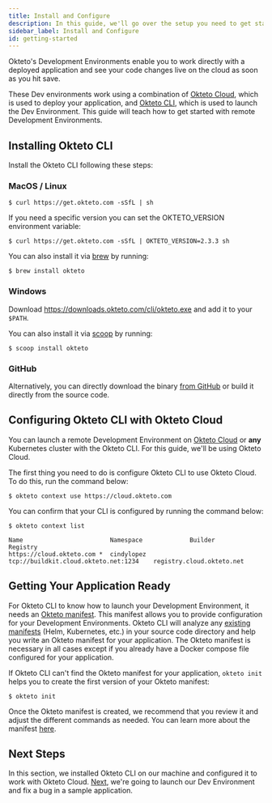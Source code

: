 ```yaml
---
title: Install and Configure 
description: In this guide, we'll go over the setup you need to get started with using Development Environments.
sidebar_label: Install and Configure
id: getting-started
---
```



Okteto's Development Environments enable you to work directly with a deployed application and see your code changes live on the cloud as soon as you hit save.

These Dev environments work using a combination of [Okteto Cloud](/docs/cloud), which is used to deploy your application, and [Okteto CLI](/docs/cloud/okteto-cli), which is used to launch the Dev Environment. This guide will teach how to get started with remote Development Environments.

## Installing Okteto CLI

Install the Okteto CLI following these steps:

### MacOS / Linux

```console
$ curl https://get.okteto.com -sSfL | sh
```

If you need a specific version you can set the OKTETO_VERSION environment variable:

```console
$ curl https://get.okteto.com -sSfL | OKTETO_VERSION=2.3.3 sh
```

You can also install it via [brew](https://brew.sh/) by running:

```console
$ brew install okteto
```

### Windows

Download https://downloads.okteto.com/cli/okteto.exe and add it to your `$PATH`.

You can also install it via [scoop](https://scoop.sh/) by running:

```console
$ scoop install okteto
```

### GitHub

Alternatively, you can directly download the binary [from GitHub](https://github.com/okteto/okteto/releases) or build it directly from the source code.

## Configuring Okteto CLI with Okteto Cloud

You can launch a remote Development Environment on [Okteto Cloud](https://cloud.okteto.com) or **any** Kubernetes cluster with the Okteto CLI. For this guide, we'll be using Okteto Cloud. 

The first thing you need to do is configure Okteto CLI to use Okteto Cloud. To do this, run the command below:

```console
$ okteto context use https://cloud.okteto.com
```

You can confirm that your CLI is configured by running the command below:

```console
$ okteto context list
```
```console
Name                        Namespace             Builder                                 Registry
https://cloud.okteto.com *  cindylopez            tcp://buildkit.cloud.okteto.net:1234    registry.cloud.okteto.net
```

## Getting Your Application Ready

For Okteto CLI to know how to launch your Development Environment, it needs an [Okteto manifest](/docs/cloud/okteto-cli/#okteto-manifest). This manifest allows you to provide configuration for your Development Environments.
Okteto CLI will analyze any [existing manifests](/docs/cloud/okteto-cli/#deployment-manifests) (Helm, Kubernetes, etc.) in your source code directory and help you write an Okteto manifest for your application.
The Okteto manifest is necessary in all cases except if you already have a Docker compose file configured for your application.

If Okteto CLI can't find the Okteto manifest for your application, `okteto init` helps you to create the first version of your Okteto manifest:

```console
$ okteto init
```

Once the Okteto manifest is created, we recommend that you review it and adjust the different commands as needed.
You can learn more about the manifest [here](/docs/reference/manifest/).

## Next Steps

In this section, we installed Okteto CLI on our machine and configured it to work with Okteto Cloud.
[Next](/docs/using-dev-envs), we're going to launch our Dev Environment and fix a bug in a sample application.